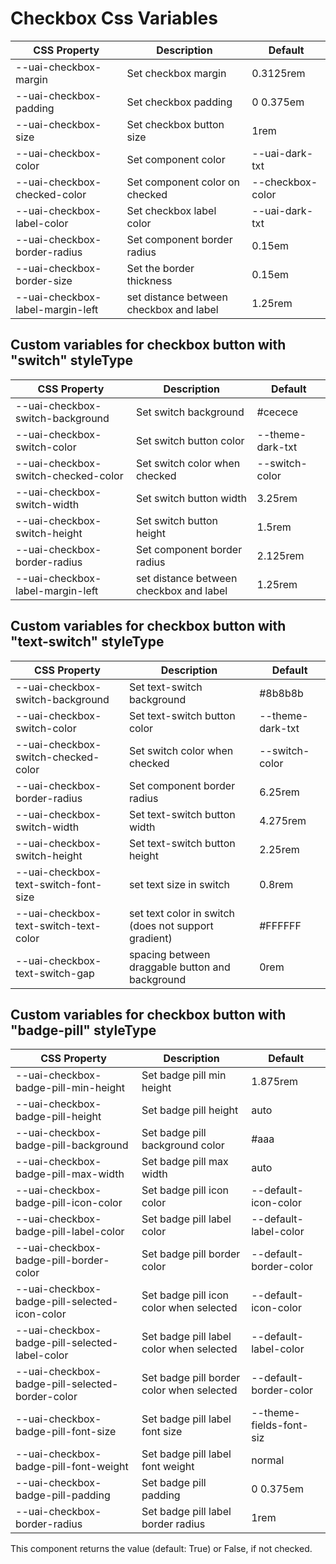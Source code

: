 
<Meta title="Components/form fields/Checkbox/Css Variables" />

# Checkbox Css Variables

| CSS Property                     | Description                             | Default          |
| -------------------------------- | --------------------------------------- | ---------------- |
| --uai-checkbox-margin            | Set checkbox margin                     | 0.3125rem        |
| --uai-checkbox-padding           | Set checkbox padding                    | 0 0.375em        |
| --uai-checkbox-size              | Set checkbox button size                | 1rem             |
| --uai-checkbox-color             | Set component color                     | --uai-dark-txt   |
| --uai-checkbox-checked-color     | Set component color on checked          | --checkbox-color |
| --uai-checkbox-label-color       | Set checkbox label color                | --uai-dark-txt   |
| --uai-checkbox-border-radius     | Set component border radius             | 0.15em           |
| --uai-checkbox-border-size       | Set the border thickness                | 0.15em           |
| --uai-checkbox-label-margin-left | set distance between checkbox and label | 1.25rem          |

## Custom variables for checkbox button with "switch" styleType

| CSS Property                        | Description                             | Default          |
| ----------------------------------- | --------------------------------------- | ---------------- |
| --uai-checkbox-switch-background    | Set switch background                   | #cecece          |
| --uai-checkbox-switch-color         | Set switch button color                 | --theme-dark-txt |
| --uai-checkbox-switch-checked-color | Set switch color when checked           | --switch-color   |
| --uai-checkbox-switch-width         | Set switch button width                 | 3.25rem          |
| --uai-checkbox-switch-height        | Set switch button height                | 1.5rem           |
| --uai-checkbox-border-radius        | Set component border radius             | 2.125rem         |
| --uai-checkbox-label-margin-left    | set distance between checkbox and label | 1.25rem          |

## Custom variables for checkbox button with "text-switch" styleType

| CSS Property                          | Description                                          | Default          |
| ------------------------------------- | ---------------------------------------------------- | ---------------- |
| --uai-checkbox-switch-background      | Set text-switch background                           | #8b8b8b          |
| --uai-checkbox-switch-color           | Set text-switch button color                         | --theme-dark-txt |
| --uai-checkbox-switch-checked-color   | Set switch color when checked                        | --switch-color   |
| --uai-checkbox-border-radius          | Set component border radius                          | 6.25rem          |
| --uai-checkbox-switch-width           | Set text-switch button width                         | 4.275rem         |
| --uai-checkbox-switch-height          | Set text-switch button height                        | 2.25rem          |
| --uai-checkbox-text-switch-font-size  | set text size in switch                              | 0.8rem           |
| --uai-checkbox-text-switch-text-color | set text color in switch (does not support gradient) | #FFFFFF          |
| --uai-checkbox-text-switch-gap        | spacing between draggable button and background      | 0rem             |

## Custom variables for checkbox button with "badge-pill" styleType

| CSS Property                                    | Description                               | Default                 |
| ----------------------------------------------- | ----------------------------------------- | ----------------------- |
| --uai-checkbox-badge-pill-min-height            | Set badge pill min height                 | 1.875rem                |
| --uai-checkbox-badge-pill-height                | Set badge pill height                     | auto                    |
| --uai-checkbox-badge-pill-background            | Set badge pill background color           | #aaa                    |
| --uai-checkbox-badge-pill-max-width             | Set badge pill max width                  | auto                    |
| --uai-checkbox-badge-pill-icon-color            | Set badge pill icon color                 | --default-icon-color    |
| --uai-checkbox-badge-pill-label-color           | Set badge pill label color                | --default-label-color   |
| --uai-checkbox-badge-pill-border-color          | Set badge pill border color               | --default-border-color  |
| --uai-checkbox-badge-pill-selected-icon-color   | Set badge pill icon color when selected   | --default-icon-color    |
| --uai-checkbox-badge-pill-selected-label-color  | Set badge pill label color when selected  | --default-label-color   |
| --uai-checkbox-badge-pill-selected-border-color | Set badge pill border color when selected | --default-border-color  |
| --uai-checkbox-badge-pill-font-size             | Set badge pill label font size            | --theme-fields-font-siz |
| --uai-checkbox-badge-pill-font-weight           | Set badge pill label font weight          | normal                  |
| --uai-checkbox-badge-pill-padding               | Set badge pill padding                    | 0 0.375em               |
| --uai-checkbox-border-radius                    | Set badge pill label border radius        | 1rem                    |

<p>This component returns the value (default: True) or False, if not checked.</p>
